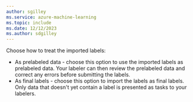 ```yaml
---
author: sgilley
ms.service: azure-machine-learning
ms.topic: include
ms.date: 12/12/2023
ms.author: sdgilley
---
```


Choose how to treat the imported labels:

* As prelabeled data - choose this option to use the imported labels as prelabeled data. Your labeler can then review the prelabeled data and correct any errors before submitting the labels.
* As final labels - choose this option to import the labels as final labels. Only data that doesn't yet contain a label is presented as tasks to your labelers.


